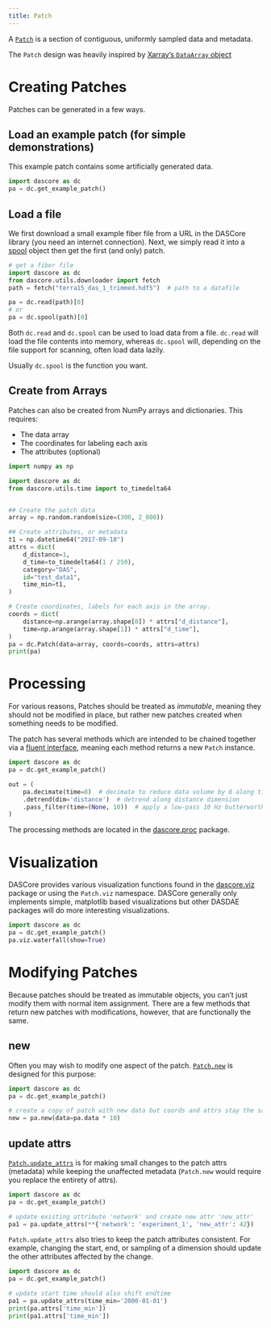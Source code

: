 ```yaml
---
title: Patch
---
```


A [`Patch`](`dascore.core.patch.Patch`) is a section of contiguous, uniformly sampled data and metadata.

:::{.callout-note}
The `Patch` design was heavily inspired by
[Xarray's `DataArray` object](https://docs.xarray.dev/en/stable/generated/xarray.DataArray.html)
:::

# Creating Patches

Patches can be generated in a few ways.

## Load an example patch (for simple demonstrations)

This example patch contains some artificially generated data.

```python
import dascore as dc
pa = dc.get_example_patch()
```

## Load a file

We first download a small example fiber file from a URL in the DASCore library (you need an internet connection).
Next, we simply read it into a [spool](spool.qmd) object then get the first (and only) patch.

```python
# get a fiber file
import dascore as dc
from dascore.utils.downloader import fetch
path = fetch("terra15_das_1_trimmed.hdf5")  # path to a datafile

pa = dc.read(path)[0]
# or
pa = dc.spool(path)[0]
```

:::{.callout-note)
Both `dc.read` and `dc.spool` can be used to load data from a file.
`dc.read` will load the file contents into memory, whereas `dc.spool` will,
depending on the file support for scanning, often load data lazily.

Usually `dc.spool` is the function you want.
:::

## Create from Arrays

Patches can also be created from NumPy arrays and dictionaries. This requires:

- The data array
- The coordinates for labeling each axis
- The attributes (optional)


```python
import numpy as np

import dascore as dc
from dascore.utils.time import to_timedelta64


## Create the patch data
array = np.random.random(size=(300, 2_000))

## Create attributes, or metadata
t1 = np.datetime64("2017-09-18")
attrs = dict(
    d_distance=1,
    d_time=to_timedelta64(1 / 250),
    category="DAS",
    id="test_data1",
    time_min=t1,
)

# Create coordinates, labels for each axis in the array.
coords = dict(
    distance=np.arange(array.shape[0]) * attrs["d_distance"],
    time=np.arange(array.shape[1]) * attrs["d_time"],
)
pa = dc.Patch(data=array, coords=coords, attrs=attrs)
print(pa)
```

# Processing
For various reasons, Patches should be treated as *immutable*, meaning they should
not be modified in place, but rather new patches created when something needs to be
modified.

The patch has several methods which are intended to be chained together via a
[fluent interface](https://en.wikipedia.org/wiki/Fluent_interface), meaning each
method returns a new `Patch` instance.

```python
import dascore as dc
pa = dc.get_example_patch()

out = (
    pa.decimate(time=8)  # decimate to reduce data volume by 8 along time dimension
    .detrend(dim='distance')  # detrend along distance dimension
    .pass_filter(time=(None, 10))  # apply a low-pass 10 Hz butterworth filter
)
```
The processing methods are located in the [dascore.proc](`dascore.proc`) package.

# Visualization

DASCore provides various visualization functions found in the [dascore.viz](`dascore.viz`)
package or using the `Patch.viz` namespace. DASCore generally only implements simple, matplotlib
based visualizations but other DASDAE packages will do more interesting visualizations.

```python
import dascore as dc
pa = dc.get_example_patch()
pa.viz.waterfall(show=True)
```

# Modifying Patches

Because patches should be treated as immutable objects, you can't just modify
them with normal item assignment. There are a few methods that return new
patches with modifications, however, that are functionally the same.

## new

Often you may wish to modify one aspect of the patch. [`Patch.new`](`dascore.core.patch.Patch.new`)
is designed for this purpose:

```python
import dascore as dc
pa = dc.get_example_patch()

# create a copy of patch with new data but coords and attrs stay the same
new = pa.new(data=pa.data * 10)
```

## update attrs
[`Patch.update_attrs`](`dascore.core.patch.Patch.update_attrs`) is for making small changes
to the patch attrs (metadata) while keeping the unaffected metadata (`Patch.new` would require
you replace the entirety of attrs).

```python
import dascore as dc
pa = dc.get_example_patch()

# update existing attribute 'network' and create new attr 'new_attr'
pa1 = pa.update_attrs(**{'network': 'experiment_1', 'new_attr': 42})
```

`Patch.update_attrs` also tries to keep the patch attributes consistent.
For example, changing the start, end, or sampling of a dimension should
update the other attributes affected by the change.

```python
import dascore as dc
pa = dc.get_example_patch()

# update start time should also shift endtime
pa1 = pa.update_attrs(time_min='2000-01-01')
print(pa.attrs['time_min'])
print(pa1.attrs['time_min'])
```
